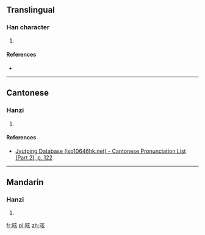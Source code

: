 ==Translingual==

===Han character===
{{Han char|rn=72|rad=日|as=06|sn=10|four=|canj=日卜女人 (AYVO)|ids=⿰[[日]][[亥]]}}

# {{defn|Han|sort=日06}}

====References====
* {{Han ref|kx=0495.160|dkj=13916|dj=0861.010|hdz=21509.020|uh=6650|ud=26192}}

----

==Cantonese==

===Hanzi===
{{yue-hanzi|jyut=[[goi1]]|y=goi1}}

# {{defn|lang=yue|sort=日06}}

====References====
*[http://www.iso10646hk.net/jp/document/download.jsp Jyutping Database (iso10646hk.net) - Cantonese Pronunciation List (Part 2), p. 122]

----

==Mandarin==

===Hanzi===
{{cmn-hanzi|pin=[[gāi]] ([[gai1]])|wg=kai<sup>1</sup>}}

# {{defn|lang=cmn|sort=日06}}

[[fr:晐]]
[[pl:晐]]
[[zh:晐]]